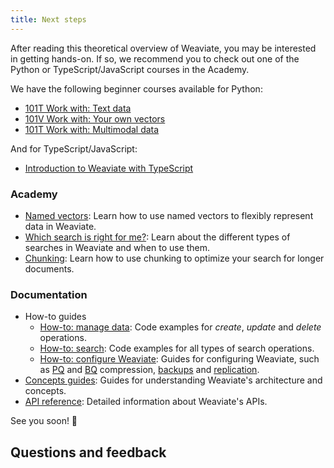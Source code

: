 ```yaml
---
title: Next steps
---
```


After reading this theoretical overview of Weaviate, you may be interested in getting hands-on. If so, we recommend you to check out one of the Python or TypeScript/JavaScript courses in the Academy.

We have the following beginner courses available for Python:
- [101T Work with: Text data](../../py/starter_text_data/index.md)
- [101V Work with: Your own vectors](../../py/starter_custom_vectors/index.md)
- [101T Work with: Multimodal data](../../py/starter_multimodal_data/index.md)

And for TypeScript/JavaScript:
- [Introduction to Weaviate with TypeScript](/academy/js/starter_text_data)

### Academy

- [Named vectors](../../py/named_vectors/index.md): Learn how to use named vectors to flexibly represent data in Weaviate.
- [Which search is right for me?](../../py/standalone/which_search/index.mdx): Learn about the different types of searches in Weaviate and when to use them.
- [Chunking](../../py/standalone/chunking/index.mdx): Learn how to use chunking to optimize your search for longer documents.

### Documentation

- How-to guides
    - [How-to: manage data](/weaviate/manage-data/index.md): Code examples for *create*, *update* and *delete* operations.
    - [How-to: search](/weaviate/search/index.md): Code examples for all types of search operations.
    - [How-to: configure Weaviate](/weaviate/configuration/index.md): Guides for configuring Weaviate, such as [PQ](/weaviate/configuration/compression/pq-compression.md) and [BQ](/weaviate/configuration/compression/bq-compression.md) compression, [backups](/weaviate/configuration/backups.md) and [replication](/weaviate/configuration/replication.md).
- [Concepts guides](/weaviate/concepts/index.md): Guides for understanding Weaviate's architecture and concepts.
- [API reference](/weaviate/api/index.md): Detailed information about Weaviate's APIs.


<CTASocials />

See you soon! 👋

## Questions and feedback


<DocsFeedback/>
